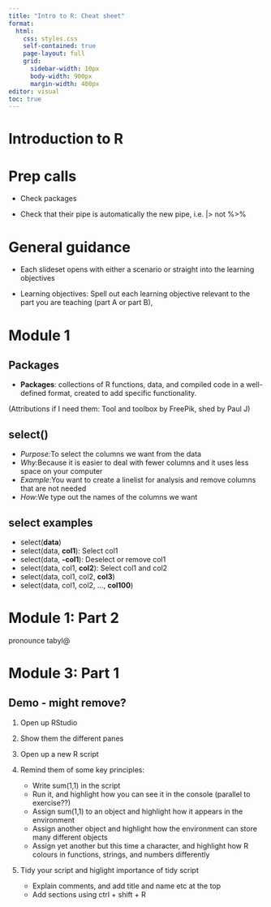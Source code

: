 ```yaml
---
title: "Intro to R: Cheat sheet"
format: 
  html:
    css: styles.css
    self-contained: true
    page-layout: full
    grid:
      sidebar-width: 10px
      body-width: 900px
      margin-width: 400px
editor: visual
toc: true
---
```


# Introduction to R

# Prep calls

-   Check packages

-   Check that their pipe is automatically the new pipe, i.e. |> not %>%

# General guidance

-   Each slideset opens with either a scenario or straight into the learning objectives

-   Learning objectives: Spell out each learning objective relevant to the part you are teaching (part A or part B),

# Module 1

## Packages

-   **Packages**: collections of R functions, data, and compiled code in a well-defined format, created to add specific functionality.

(Attributions if I need them: Tool and toolbox by FreePik, shed by Paul J)

## select()

-   *Purpose:*To select the columns we want from the data
-   *Why:*Because it is easier to deal with fewer columns and it uses less space on your computer
-   *Example:*You want to create a linelist for analysis and remove columns that are not needed
-   *How:*We type out the names of the columns we want

## select examples

-   select(**data**)
-   select(data, **col1**): Select col1
-   select(data, **-col1**): Deselect or remove col1
-   select(data, col1, **col2**): Select col1 and col2
-   select(data, col1, col2, **col3**)
-   select(data, col1, col2, ..., **col100**)

# Module 1: Part 2

pronounce tabyl\@

# Module 3: Part 1

## Demo - might remove?

1)  Open up RStudio

2)  Show them the different panes

3)  Open up a new R script

4)  Remind them of some key principles:

    -   Write sum(1,1) in the script
    -   Run it, and highlight how you can see it in the console (parallel to exercise??)
    -   Assign sum(1,1) to an object and highlight how it appears in the environment
    -   Assign another object and highlight how the environment can store many different objects
    -   Assign yet another but this time a character, and highlight how R colours in functions, strings, and numbers differently

5)  Tidy your script and higlight importance of tidy script

    -   Explain comments, and add title and name etc at the top
    -   Add sections using ctrl + shift + R
